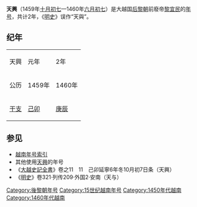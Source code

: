{{Eranamebox|年号=天興
|起讫时间= 1459年[[十月初七|十月初七]]—1460年[[六月初七|六月初七]]
|政权= [[后黎朝|后黎朝]]
|帝王= 前廢帝[[黎宜民|黎宜民]]
|历时= 2年
|timeline=
|说明=
}}
'''天興'''（1459年[[十月初七|十月初七]]—1460年[[六月初七|六月初七]]）是大越国[[后黎朝|后黎朝]]前廢帝[[黎宜民|黎宜民]]的[[年号|年号]]，共计2年，《[[明史|明史]]》误作“天與”。

==纪年==

{| class="wikitable" style="background-color:#ffffff;text-align:center"
|- style="font-weight:bold"
|天興||元年||2年
|- 
|公历||1459年||1460年
|- 
|[[干支|干支]]||[[己卯|己卯]]||[[庚辰|庚辰]]
|}


==参见==
*[[越南年号索引|越南年号索引]]
*其他使用[[天興|天興]]的年号 
*《[[大越史記全書|大越史記全書]]》卷之11　11　己卯延寧6年冬10月初7日条（天興） 
*《[[明史|明史]]》卷321·列传209·外国2·安南（天与） 

{{年号|[[延寧|延寧]]|[[越南年号索引|越南后黎朝年号]]|[[光顺|光顺]]}}
{{越南年號}}
[[Category:後黎朝年号|Category:後黎朝年号]]
[[Category:15世纪越南年号|Category:15世纪越南年号]]
[[Category:1450年代越南|Category:1450年代越南]]
[[Category:1460年代越南|Category:1460年代越南]]